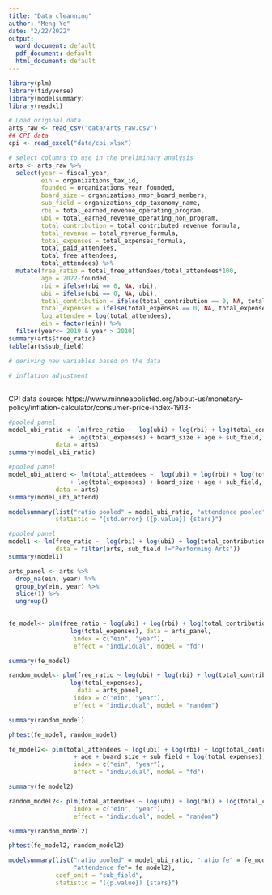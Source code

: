 ```yaml
---
title: "Data cleanning"
author: "Meng Ye"
date: "2/22/2022"
output:
  word_document: default
  pdf_document: default
  html_document: default
---
```


```r
library(plm)
library(tidyverse)
library(modelsummary)
library(readxl)

```


```r
# Load original data
arts_raw <- read_csv("data/arts_raw.csv")
## CPI data
cpi <- read_excel("data/cpi.xlsx")
```

```r
# select columns to use in the preliminary analysis 
arts <- arts_raw %>% 
  select(year = fiscal_year, 
         ein = organizations_tax_id, 
         founded = organizations_year_founded,
         board_size = organizations_nmbr_board_members,
         sub_field = organizations_cdp_taxonomy_name,
         rbi = total_earned_revenue_operating_program,
         ubi = total_earned_revenue_operating_non_program,
         total_contribution = total_contributed_revenue_formula,
         total_revenue = total_revenue_formula,
         total_expenses = total_expenses_formula,
         total_paid_attendees,
         total_free_attendees,
         total_attendees) %>% 
  mutate(free_ratio = total_free_attendees/total_attendees*100,
         age = 2022-founded,
         rbi = ifelse(rbi == 0, NA, rbi),
         ubi = ifelse(ubi == 0, NA, ubi),
         total_contribution = ifelse(total_contribution == 0, NA, total_contribution),
         total_expenses = ifelse(total_expenses == 0, NA, total_expenses),
         log_attendee = log(total_attendees),
         ein = factor(ein)) %>% 
  filter(year<= 2019 & year > 2010)
summary(arts$free_ratio)
table(arts$sub_field)
```

```r
# deriving new variables based on the data

# inflation adjustment


```

##

CPI data source: https://www.minneapolisfed.org/about-us/monetary-policy/inflation-calculator/consumer-price-index-1913-



```r
#pooled panel 
model_ubi_ratio <- lm(free_ratio ~  log(ubi) + log(rbi) + log(total_contribution) 
                 + log(total_expenses) + board_size + age + sub_field,
             data = arts)
summary(model_ubi_ratio)

```

```r
#pooled panel 
model_ubi_attend <- lm(total_attendees ~  log(ubi) + log(rbi) + log(total_contribution) 
                 + log(total_expenses) + board_size + age + sub_field,
             data = arts)
summary(model_ubi_attend)
```


```r
modelsummary(list("ratio pooled" = model_ubi_ratio, "attendence pooled" = model_ubi_attend),
             statistic = "{std.error} ({p.value}) {stars}")
```


```r
#pooled panel 
model1 <- lm(free_ratio ~  log(rbi) + log(ubi) + log(total_contribution) + age,
             data = filter(arts, sub_field !="Performing Arts"))
summary(model1)
```


```r
arts_panel <- arts %>% 
  drop_na(ein, year) %>% 
  group_by(ein, year) %>% 
  slice(1) %>% 
  ungroup()
  
```

```r
fe_model<- plm(free_ratio ~ log(ubi) + log(rbi) + log(total_contribution) + age + board_size + 
                 log(total_expenses), data = arts_panel,
                  index = c("ein", "year"), 
                  effect = "individual", model = "fd")

summary(fe_model)
```
```r
random_model<- plm(free_ratio ~ log(ubi) + log(rbi) + log(total_contribution)+ age + board_size + sub_field +
                 log(total_expenses), 
                   data = arts_panel,
                  index = c("ein", "year"), 
                  effect = "individual", model = "random")

summary(random_model)
```

```r
phtest(fe_model, random_model)
```


```r
fe_model2<- plm(total_attendees ~ log(ubi) + log(rbi) + log(total_contribution) +
                  + age + board_size + sub_field + log(total_expenses), data = arts_panel,
                  index = c("ein", "year"), 
                  effect = "individual", model = "fd")

summary(fe_model2)
```


```r
random_model2<- plm(total_attendees ~ log(ubi) + log(rbi) + log(total_contribution), data = arts_panel,
                  index = c("ein", "year"), 
                  effect = "individual", model = "random")

summary(random_model2)
```

```r
phtest(fe_model2, random_model2)
```

```r
modelsummary(list("ratio pooled" = model_ubi_ratio, "ratio fe" = fe_model, "attendence pooled" = model_ubi_attend,
                  "attendence fe"= fe_model2),
             coef_omit = "sub_field",
             statistic = "({p.value}) {stars}")
```